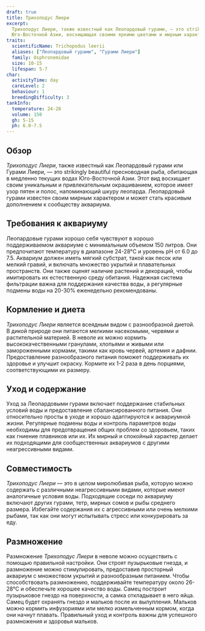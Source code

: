 ```yaml
---
draft: true
title: Трихоподус Лиери
excerpt:
  Трихоподус Лиери, также известный как Леопардовый гурами, — это strikingly beautiful пресноводная рыба из
  Юго-Восточной Азии, восхищающая своими яркими цветами и мирным характером.
traits:
  scientificName: Trichopodus leerii
  aliases: ["Леопардовый гурами", "Гурами Лиери"]
  family: Osphronemidae
  size: 10-15
  lifespan: 5-7
char:
  activityTime: day
  careLevel: 2
  behaviour: 1
  breedingDifficulty: 3
tankInfo:
  temperature: 24-28
  volume: 150
  gh: 5-15
  ph: 6.0-7.5
---
```


## Обзор

_Трихоподус Лиери_, также известный как Леопардовый гурами или Гурами Лиери, — это strikingly beautiful пресноводная
рыба, обитающая в медленно текущих водах Юго-Восточной Азии. Этот вид восхищает своим уникальным и привлекательным
окрашиванием, которое имеет узор пятен и полос, напоминающий шкуру леопарда. Леопардовый гурами известен своим мирным
характером и может стать красивым дополнением к сообществу аквариума.

## Требования к аквариуму

Леопардовые гурами хорошо себя чувствуют в хорошо поддерживаемом аквариуме с минимальным объемом 150 литров. Они
предпочитают температуру в диапазоне 24-28°C и уровень pH от 6.0 до 7.5. Аквариум должен иметь мягкий субстрат, такой
как песок или мелкий гравий, и включать множество укрытий и плавательных пространств. Они также оценят наличие растений
и декораций, чтобы имитировать их естественную среду обитания. Надежная система фильтрации важна для поддержания
качества воды, а регулярные подмены воды на 20-30% еженедельно рекомендованы.

## Кормление и диета

_Трихоподус Лиери_ является всеядным видом с разнообразной диетой. В дикой природе они питаются мелкими насекомыми,
червями и растительной материей. В неволе их можно кормить высококачественными гранулами, хлопьями и живыми или
замороженными кормами, такими как кровь червей, артемия и дафнии. Предоставление разнообразного питания поможет
поддерживать их здоровье и улучшит окраску. Кормите их 1-2 раза в день порциями, соответствующими их размеру.

## Уход и содержание

Уход за Леопардовыми гурами включает поддержание стабильных условий воды и предоставление сбалансированного питания. Они
относительно просты в уходе и хорошо адаптируются к аквариумной жизни. Регулярные подмены воды и контроль параметров
воды необходимы для предотвращения общих проблем со здоровьем, таких как гниение плавников или их. Их мирный и спокойный
характер делает их подходящими для сообщественных аквариумов с другими неагрессивными видами.

## Совместимость

_Трихоподус Лиери_ — это в целом миролюбивая рыба, которую можно содержать с различными неагрессивными видами, которые
имеют аналогичные условия воды. Подходящие соседи по аквариуму включают других гурами, тетр, мирных сомов и рыбы
среднего размера. Избегайте содержания их с агрессивными или очень мелкими рыбами, так как они могут испытывать стресс
или конкурировать за еду.

## Размножение

Размножение _Трихоподус Лиери_ в неволе можно осуществить с помощью правильной настройки. Они строят пузырьковые гнезда,
и размножение можно стимулировать, предоставив просторный аквариум с множеством укрытий и разнообразным питанием. Чтобы
способствовать размножению, поддерживайте температуру около 26-28°C и обеспечьте хорошее качество воды. Самец построит
пузырьковое гнездо на поверхности, а самка откладывает в него яйца. Самец будет охранять гнездо и мальков после их
вылупления. Мальков можно кормить инфузориями или мелко измельченным кормом, когда они начнут плавать. Правильный уход и
контроль важны для успешного размножения и здоровья мальков.
